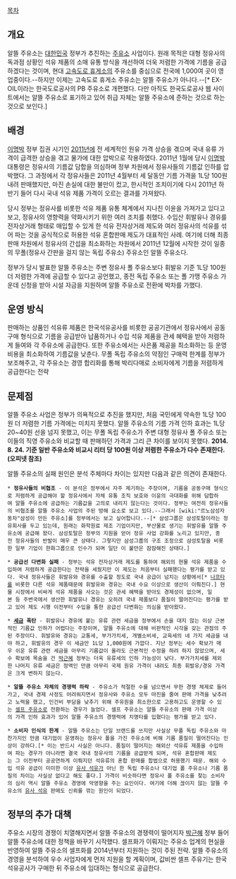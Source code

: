 [[목차]]

== 개요 ==
알뜰 주유소는 [[대한민국]] 정부가 추진하는 [[주유소]] 사업이다. 원래 목적은 대형 정유사의 독과점 상황인 석유 제품의 소매 유통 방식을 개선하여 더욱 저렴한 가격에 기름을 공급하겠다는 것이며, 현대 [[고속도로 휴게소]]의 주유소를 중심으로 전국에 1,000여 곳이 영업중이다.--하지만 이제는 고속도로 휴게소 주유소는 알뜰 주유소가 아니다.--[* EX-OIL이라는 한국도로공사의 PB 주유소로 개편했다. 다만 아직도 한국도로공사 웹 사이트에서는 알뜰 주유소로 표기하고 있어 취급 자체는 알뜰 주유소에 준하는 것으로 하는 것으로 보인다.]

== 배경 ==
[[이명박]] 정부 집권 시기인 [[2011년]]에 전 세계적인 원유 가격 상승을 겪으며 국내 유류 가격이 급격한 상승을 겪고 물가에 대한 압박으로 작용하였다. 2011년 1월에 당시 [[이명박]] 대통령은 정유사의 기름값 담합을 의심하며 정부 차원에서 정유사들의 기름값 인하를 압박했다. 그 과정에서 각 정유사들은 2011년 4월부터 세 달동안 기름 가격을 1L당 100원 내려 판매했지만, 마진 손실에 대한 불만이 컸고, 한시적인 조치이기에 다시 2011년 하반기 들어 다시 국내 석유 제품 가격이 오르는 결과를 가져왔다. 

당시 정부는 정유사를 비롯한 석유 제품 유통 체계에서 지나친 이윤을 가져가고 있다고 보고, 정유사의 영향력을 약화시키기 위한 여러 조치를 취했다. 수입산 휘발유나 경유를 전자상거래 형태로 매입할 수 있게 한 석유 전자상거래 제도와 여러 정유사의 석유를 섞어 파는 것을 공식적으로 허용한 석유 혼합판매 제도가 대표적인 사례. 여기에 더해 최종 판매 차원에서 정유사의 간섭을 최소화하는 차원에서 2011년 12월에 시작한 것이 일종의 무폴(정유사 간판을 걸지 않는 독립 주유소) 주유소인 알뜰 주유소다.

정부가 당시 발표한 알뜰 주유소는 주변 정유사 폴 주유소보다 휘발유 기준 1L당 100원 더 저렴한 가격에 공급할 수 있다고 공언했고, 종전 독립 주유소 또는 폴 가맹 주유소 가운데 신청을 받아 시설 자금을 지원하며 알뜰 주유소로 전환에 박차를 가했다.

== 운영 방식 ==
판매하는 상품인 석유류 제품은 한국석유공사를 비롯한 공공기관에서 정유사에서 공동구매 형식으로 기름을 공급받아 납품하거나 수입 석유 제품을 관세 혜택을 받아 저렴하게 들여와 각 주유소에 공급한다. 또한 주유소에서는 사은품 제공을 최소화하는 등 운영 비용을 최소화하여 기름값을 낮춘다. 무폴 독립 주유소의 약점인 구매력 한계를 정부가 보조해주고, 각 주유소는 경영 합리화를 통해 박리다매로 소비자에게 기름을 저렴하게 공급한다는 전략

== 문제점 ==
알뜰 주유소 사업은 정부가 의욕적으로 추진을 했지만, 처음 국민에게 약속한 1L당 100원 더 저렴한 기름 가격에는 미치지 못했다. 알뜰 주유소의 기름 가격 인하 효과는 1L당 20~40원 선을 넘지 못했고, 이는 무폴 독립 주유소가 주변 대형 정유사 폴 주유소 또는 이들의 직영 주유소와 비교할 때 판매하던 가격과 그리 큰 차이를 보이지 못했다. '''2014. 8. 24. 기준 일반 주유소와 비교시 리터 당 100원 이상 저렴한 주유소가 다수 존재한다.(오피넷 참조)'''

알뜰 주유소의 실패 원인은 분석 주체마다 차이는 있지만 다음과 같은 의견이 존재한다.

 * '''정유사들의 비협조''' - 이 분석은 정부에서 자주 제기하는 주장이며, 기름을 공동구매 형식으로 저렴하게 공급해야 할 정유사에서 자체 유통 조직 보호와 이윤의 극대화를 위해 담합하여 알뜰 주유소에 공급하는 기름값을 고의로 내리지 않는다는 것이다. 정부는 여전히 정유사들의 비협조를 알뜰 주유소 사업의 주된 방해 요소로 보고 있다.--그래서 [wiki:"르노삼성자동차"삼성이 만든 주유소]를 정부에서는 보고 싶어합니다.--[* 삼성그룹은 삼성토탈이라는 정유회사를 두고 있는데, 원래는 화학원료 제조 기업이지만, 부산물로 생기는 휘발유를 알뜰 주유소에 공급해 왔다. 삼성토탈은 정부의 지원을 얻어 정유 사업 강화를 노리고 있지만, 종전 정유사들의 반발이 매우 큰 상태다. 그렇지만 삼성그룹의 구조 조정으로 삼성토탈을 비롯한 일부 기업이 한화그룹으로 인수가 되며 일단 이 불만은 잠잠해진 상태다.] 

 * '''공급선 다변화 실패''' - 정부는 석유 전자상거래 제도를 통하여 해외의 현물 석유 제품을 수입하여 저렴하게 공급한다는 전략을 세웠지만 이 제도는 처음부터 실패했다는 평가를 받고 있다. 국내 정유사들은 휘발유와 경유를 수출할 정도로 국내 공급이 넘치는 상황에서[* [[나프타]]를 비롯한 다른 석유 제품때문에 휘발유와 경유는 국내 수요 이상으로 생산이 이뤄진다.] 현물 시장에서 비싸게 석유 제품을 사오는 것은 관세 혜택을 받아도 경제성이 없으며, 일본 등 주변국에서 생산한 휘발유나 경유는 오히려 국내 제품보다 품질이 떨어진다는 평가를 받고 있어 제도 시행 이전부터 수입을 통한 공급선 다변화는 의심을 받아왔다.

 * '''[[세금]] 폭탄''' - 휘발유나 경유에 붙는 유류 관련 세금을 정부에서 손을 대지 않는 이상 근본적인 기름값 인하가 어렵다는 주장이며, 알뜰 주유소에 대해 비판적인 시각을 갖는 관점의 주된 주장이다. 휘발유와 경유는 교통세, 부가가치세, 개별소비세, 교육세의 네 가지 세금을 내야 하고, 휘발유의 경우 이 세금만 1L당 1,000원에 가깝다. 지난 정부는 세수 확보가 매우 쉬운 유류 관련 세금을 아무리 기름값이 올라도 근본적인 수정을 하려 하지 않았으며, 세수 확보에 목숨을 건 [[박근혜]] 정부는 더욱 유류세의 인하 가능성이 낮다. 부가가치세를 제외한 나머지 유류 세금은 정액인 만큼 아무리 국제 원유 가격이 내려도 최종 휘발유/경유 가격은 크게 변하지 않는다. 

 * '''알뜰 주유소 자체의 경쟁력 하락''' - 주유소가 적절한 수를 넘으면서 무한 경쟁 체제로 들어가고, 국내 경제 사정도 어려워지면서 정유사와 주유소 모두 마진을 줄여 판매 가격을 낮추려고 노력을 했고, 인건비 부담을 낮추기 위해 주유원을 최소한으로 고용하고도 운영할 수 있는 [[셀프 주유소]]로 전환하는 경우가 늘었다. 셀프 주유소는 알뜰 주유소의 판매 가격 이상의 가격 인하 효과가 있어 알뜰 주유소의 경쟁력에 치명타를 입혔다는 평가를 받고 있다.

 * '''소비자 인식의 한계''' - 알뜰 주유소는 단일 브랜드를 쓰지만 사실상 무폴 독립 주유소와 마찬가지인 만큼 대기업이 운영하는 정유사 폴을 가진 주유소에 비해 기름 품질이 떨어진다는 인상이 강하다.[* 이는 반드시 사실은 아니다. 품질이 떨어지는 해외산 석유류 제품을 수입하여 파는 경우가 아니라면 결국 국내 정유사의 기름을 공급받게 되며, 석유 혼합판매 제도는 그 이전부터 공공연하게 이뤄지던 석유류의 혼합 판매를 합법으로 허용했기 때문. 해외 수입 석유 공급이 미미한 이상 [[유사 석유]]가 아닌 한 독립 주유소나 대기업 폴 주유소나 기름 품질의 차이는 사실상 없다고 해도 좋다.] 가격이 비슷하다면 정유사 폴 주유소를 찾는 소비자의 심리 역시 알뜰 주유소 경영에 악영향을 주는 요인이다. 여기에 더해 끊이지 않는 알뜰 주유소의 [[유사 석유]] 판매도 신뢰를 깎는 원인이 되었다.

== 정부의 추가 대책 ==
주유소 시장의 경쟁이 치열해지면서 알뜰 주유소의 경쟁력이 떨어지자 [[박근혜]] 정부 들어 알뜰 주유소에 대한 정책을 바꾸기 시작했다. 셀프화가 이뤄지는 주유소 업계의 현실을 반영하여 알뜰 주유소의 셀프화를 2014년부터 지원하는 것이 주된 전략. 알뜰 주유소의 경영을 분석하여 우수 사업자에게 먼저 지원을 할 계획이며, 값비싼 셀프 주유기는 한국석유공사가 구매한 뒤 주유소에 임대하는 형식으로 공급한다.
